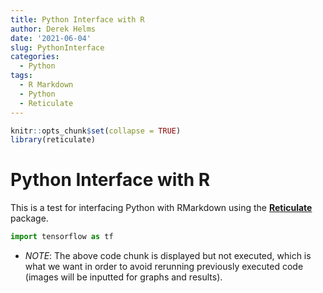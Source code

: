 ```yaml
---
title: Python Interface with R
author: Derek Helms
date: '2021-06-04'
slug: PythonInterface
categories:
  - Python
tags:
  - R Markdown
  - Python
  - Reticulate
---
```


```r
knitr::opts_chunk$set(collapse = TRUE)
library(reticulate)
```

# Python Interface with R

This is a test for interfacing Python with RMarkdown using the [**Reticulate**](https://rstudio.github.io/reticulate/) package.

```python
import tensorflow as tf
```

- *NOTE*: The above code chunk is displayed but not executed, which is what we want in order to avoid rerunning previously executed code (images will be inputted for graphs and results).
